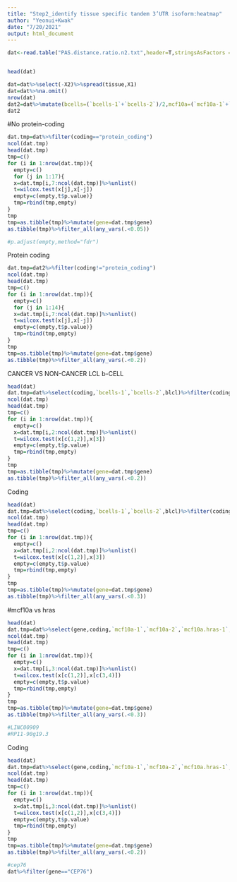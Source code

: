 ```yaml
---
title: "Step2_identify tissue specific tandem 3’UTR isoform:heatmap"
author: "Yeonui+Kwak"
date: "7/20/2021"
output: html_document
---
```


```R
dat<-read.table("PAS.distance.ratio.n2.txt",header=T,stringsAsFactors = F)


head(dat)
```


```R
dat=dat%>%select(-X2)%>%spread(tissue,X1)
dat=dat%>%na.omit()
nrow(dat)
dat2=dat%>%mutate(bcells=(`bcells-1`+`bcells-2`)/2,mcf10a=(`mcf10a-1`+`mcf10a-2`)/2,mcf10ahras=(`mcf10a.hras-2`+`mcf10a.hras-1`)/2)%>%select(-`bcells-1`,-`bcells-2`,-`mcf10a-1`,-`mcf10a-2`,-`mcf10a.hras-2`,-`mcf10a.hras-1`)
dat2
```
#No protein-coding
```R

dat.tmp=dat%>%filter(coding=="protein_coding")
ncol(dat.tmp)
head(dat.tmp)
tmp=c()
for (i in 1:nrow(dat.tmp)){
  empty=c()
  for (j in 1:17){
  x=dat.tmp[i,7:ncol(dat.tmp)]%>%unlist()
  t=wilcox.test(x[j],x[-j])
  empty=c(empty,t$p.value)}
  tmp=rbind(tmp,empty)
}
tmp
tmp=as.tibble(tmp)%>%mutate(gene=dat.tmp$gene)
as.tibble(tmp)%>%filter_all(any_vars(.<0.05))

#p.adjust(empty,method="fdr")

```
Protein coding
```R
dat.tmp=dat2%>%filter(coding!="protein_coding")
ncol(dat.tmp)
head(dat.tmp)
tmp=c()
for (i in 1:nrow(dat.tmp)){
  empty=c()
  for (j in 1:14){
  x=dat.tmp[i,7:ncol(dat.tmp)]%>%unlist()
  t=wilcox.test(x[j],x[-j])
  empty=c(empty,t$p.value)}
  tmp=rbind(tmp,empty)
}
tmp
tmp=as.tibble(tmp)%>%mutate(gene=dat.tmp$gene)
as.tibble(tmp)%>%filter_all(any_vars(.<0.2))


```



CANCER VS NON-CANCER
LCL b-CELL
```R
head(dat)
dat.tmp=dat%>%select(coding,`bcells-1`,`bcells-2`,blcl)%>%filter(coding!="protein_coding")
ncol(dat.tmp)
head(dat.tmp)
tmp=c()
for (i in 1:nrow(dat.tmp)){
  empty=c()
  x=dat.tmp[i,2:ncol(dat.tmp)]%>%unlist()
  t=wilcox.test(x[c(1,2)],x[3])
  empty=c(empty,t$p.value)
  tmp=rbind(tmp,empty)
}
tmp
tmp=as.tibble(tmp)%>%mutate(gene=dat.tmp$gene)
as.tibble(tmp)%>%filter_all(any_vars(.<0.2))


```
Coding
```R
head(dat)
dat.tmp=dat%>%select(coding,`bcells-1`,`bcells-2`,blcl)%>%filter(coding=="protein_coding")
ncol(dat.tmp)
head(dat.tmp)
tmp=c()
for (i in 1:nrow(dat.tmp)){
  empty=c()
  x=dat.tmp[i,2:ncol(dat.tmp)]%>%unlist()
  t=wilcox.test(x[c(1,2)],x[3])
  empty=c(empty,t$p.value)
  tmp=rbind(tmp,empty)
}
tmp
tmp=as.tibble(tmp)%>%mutate(gene=dat.tmp$gene)
as.tibble(tmp)%>%filter_all(any_vars(.<0.3))


```

#mcf10a vs hras
```R
head(dat)
dat.tmp=dat%>%select(gene,coding,`mcf10a-1`,`mcf10a-2`,`mcf10a.hras-1`,`mcf10a.hras-2`)%>%filter(coding!="protein_coding")
ncol(dat.tmp)
head(dat.tmp)
tmp=c()
for (i in 1:nrow(dat.tmp)){
  empty=c()
  x=dat.tmp[i,3:ncol(dat.tmp)]%>%unlist()
  t=wilcox.test(x[c(1,2)],x[c(3,4)])
  empty=c(empty,t$p.value)
  tmp=rbind(tmp,empty)
}
tmp
tmp=as.tibble(tmp)%>%mutate(gene=dat.tmp$gene)
as.tibble(tmp)%>%filter_all(any_vars(.<0.3))

#LINC00909
#RP11-90g19.3
```
Coding
```R
head(dat)
dat.tmp=dat%>%select(gene,coding,`mcf10a-1`,`mcf10a-2`,`mcf10a.hras-1`,`mcf10a.hras-2`)%>%filter(coding=="protein_coding")
ncol(dat.tmp)
head(dat.tmp)
tmp=c()
for (i in 1:nrow(dat.tmp)){
  empty=c()
  x=dat.tmp[i,3:ncol(dat.tmp)]%>%unlist()
  t=wilcox.test(x[c(1,2)],x[c(3,4)])
  empty=c(empty,t$p.value)
  tmp=rbind(tmp,empty)
}
tmp
tmp=as.tibble(tmp)%>%mutate(gene=dat.tmp$gene)
as.tibble(tmp)%>%filter_all(any_vars(.<0.2))

#cep76
dat%>%filter(gene=="CEP76")
```

